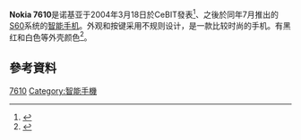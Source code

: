 {{Infobox Mobile
| name = 诺基亚 7610
| image =Nokia 7610 02.jpg
| imagesize = 200px
| manufacturer = [[Nokia|Nokia]]
| carrier = 
| available = 2004年7月
| screen = 65536色[[TFT|TFT]]彩色屏幕；176×208[[像素|像素]]
| exterior_screen = 
| camera = 100万像素
| 2nd_camera = 
| operatingsystem = [[Symbian_OS|Symbian OS]] v7.0s [[S60|S60]]平台第2版本
| input = [[Keypad|Keypad]]
| cpu = ARM4T architecture-123 MHz
| ringtone = 48和弦
| memory = 内置8M
| memory_card = RS-MMC
| networks = GSM900/1800/1900MHz
| battery = 
| connectivity = [[USB|USB]]、[[藍牙|藍牙]]
| size = 108.6×53×18.7mm
| form = 直板式
| weight = 118[[克|克]]
| music = 
}}{{refimprove|time=2013-09-17T23:41:05+00:00}}'''Nokia 7610'''是诺基亚于2004年3月18日於CeBIT發表<ref>{{Cite web|title=A model holds the new Nokia 7610 mobile phone at the CeBIT technology|url=https://www.gettyimages.co.uk/detail/news-photo/model-holds-the-new-nokia-7610-mobile-phone-at-the-cebit-news-photo/3106613|access-date=2021-09-04|archive-date=2021-07-31|archive-url=https://web.archive.org/web/20210731162834/https://www.gettyimages.co.uk/detail/news-photo/model-holds-the-new-nokia-7610-mobile-phone-at-the-cebit-news-photo/3106613|dead-url=no}}</ref>、之後於同年7月推出的[[S60|S60]]系统的[[智能手机|智能手机]]。外观和按键采用不规则设计，是一款比较时尚的手机。有黑红和白色等外壳颜色<ref>{{Cite web |url=http://detail.zol.com.cn/41/40725/param.shtml |title=ZOL：诺基亚7610参数 |accessdate=2008-10-14 |archive-date=2008-10-09 |archive-url=https://web.archive.org/web/20081009032938/http://detail.zol.com.cn/41/40725/param.shtml |dead-url=no }}</ref>。


== 參考資料 ==
<div class="references-small">
<references />
</div>
{{NOKIANseriesphones}}
{{Mobile-stub}}
{{tele-stub}}

[[Category:诺基亚手机|7610]]
[[Category:智能手機|Category:智能手機]]